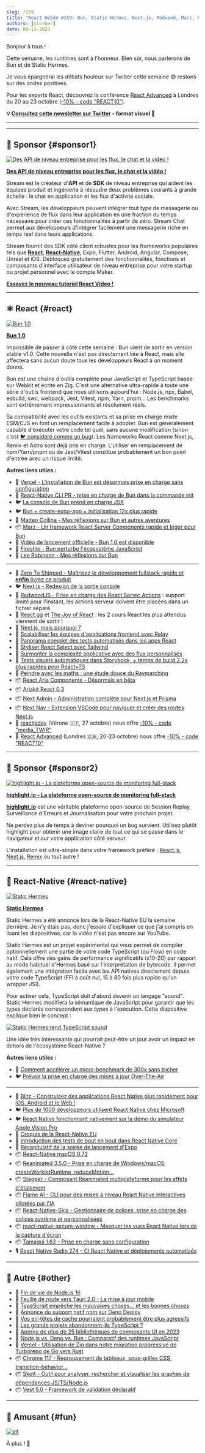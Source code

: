 ```yaml
---
slug: /159
title: "React Hebdo #159: Bun, Static Hermes, Next.js, Redwood, Marz, React Aria Components, Next Nav, visionOS, Reanimated, Flame, Skia Fonts, Stagger, Tamagui, TypeScript, Tauri..."
authors: [slorber]
date: 09-13-2023
---
```


Bonjour à tous !

Cette semaine, les runtimes sont à l'honneur. Bien sûr, nous parlerons de Bun et de Static Hermes.

Je vous épargnerai les débats houleux sur Twitter cette semaine 😅 restons sur des ondes positives.

Pour les experts React, découvrez la conférence [React Advanced](https://reactadvanced.com/?utm_source=email&utm_medium=thisweekinreact) à Londres du 20 au 23 octobre ([-10% - code "REACT10"](https://ti.to/gitnation/react-advanced-london-2023/discount/REACT10)).

<!-- truncate -->

**💡 [Consultez cette newsletter sur Twitter](https://slo.im/thread) - format visuel 🎨**

---


<Support />

---

## 💸 Sponsor {#sponsor1}

[![Des API de niveau entreprise pour les flux, le chat et la vidéo !](/emails/issues/153/stream.jpg)](https://getstream.io/video/voice-calling/?utm_source=thisweekinreact&utm_medium=sponsorship&utm_content=&utm_campaign=thisweekinreact_July2023_video_klmh22)

[**Des API de niveau entreprise pour les flux, le chat et la vidéo !**](https://getstream.io/video/docs/react/?utm_source=thisweekinreact&utm_medium=sponsorship&utm_content=&utm_campaign=thisweekinreact_July2023_video_klmh22)

Stream est le créateur d'**API** et de **SDK** de niveau entreprise qui aident les équipes produit et ingénierie à résoudre deux problèmes courants à grande échelle : le chat en application et les flux d'activité sociale.

Avec Stream, les développeurs peuvent intégrer tout type de messagerie ou d'expérience de flux dans leur application en une fraction du temps nécessaire pour créer ces fonctionnalités à partir de zéro. Stream Chat permet aux développeurs d'intégrer facilement une messagerie riche en temps réel dans leurs applications.

Stream fournit des SDK côté client robustes pour les frameworks populaires tels que [**React**](https://getstream.io/chat/sdk/react/?utm_source=thisweekinreact&utm_medium=sponsorship&utm_content=&utm_campaign=thisweekinreact_July2023_video_klmh22), [**React-Native**](https://getstream.io/chat/sdk/react-native/?utm_source=thisweekinreact&utm_medium=sponsorship&utm_content=&utm_campaign=thisweekinreact_July2023_video_klmh22), Expo, Flutter, Android, Angular, Compose, Unreal et iOS. Débloquez gratuitement des fonctionnalités, fonctions et composants d'interface utilisateur de niveau entreprise pour votre startup ou projet personnel avec le compte Maker.

[**Essayez le nouveau tutoriel React Video !**](https://getstream.io/video/docs/react/?utm_source=thisweekinreact&utm_medium=sponsorship&utm_content=&utm_campaign=thisweekinreact_July2023_video_klmh22)

---

## ⚛️ React {#react}

[![Bun 1.0](/emails/issues/159/bun.jpg)](https://bun.sh/blog/bun-v1.0)

[**Bun 1.0**](https://bun.sh/blog/bun-v1.0)

Impossible de passer à côté cette semaine : Bun vient de sortir en version stable v1.0. Cette nouvelle n'est pas directement liée à React, mais elle affectera sans aucun doute tous les développeurs React à un moment donné.

Bun est une chaîne d'outils complète pour JavaScript et TypeScript basée sur Webkit et écrite en Zig. C'est une alternative ultra-rapide à toute une série d'outils frontend que nous utilisons aujourd'hui : Node.js, npx, Babel, esbuild, swc, webpack, Jest, Vitest, npm, Yarn, pnpm... Les benchmarks sont extrêmement impressionnants et résolument réels.

Sa compatibilité avec les outils existants et sa prise en charge mixte ESM/CJS en font un remplacement facile à adopter. Bun est généralement capable d'exécuter votre code tel quel, sans aucune modification (sinon c'est [🐦 considéré comme un bug](https://twitter.com/jarredsumner/status/1700497869160268155)). Les frameworks React comme Next.js, Remix et Astro sont déjà pris en charge. L'utiliser en remplacement de npm/Yarn/pnpm ou de Jest/Vitest constitue probablement un bon point d'entrée avec un risque limité.

**Autres liens utiles :**

- 📣 [Vercel - L'installation de Bun est désormais prise en charge sans configuration](https://vercel.com/changelog/bun-install-is-now-supported-with-zero-configuration)
- 👀 [React-Native CLI PR - prise en charge de Bun dans la commande init](https://github.com/react-native-community/cli/pull/2073)
- 🐦 [La console de Bun prend en charge JSX](https://twitter.com/jarredsumner/status/1701499357080736047)
- 🐦 [Bun + create-expo-app = initialisation 12x plus rapide](https://twitter.com/notbrent/status/1701044351177244790)
- 📜 [Matteo Collina - Mes réflexions sur Bun et autres aventures](https://adventures.nodeland.dev/archive/my-thoughts-on-bun/)
- 📦 [Marz - Un framework React Server Components rapide et léger pour Bun](https://github.com/hex2f/marz)
- 🎥 [Vidéo de lancement officielle - Bun 1.0 est disponible](https://www.youtube.com/watch?v=BsnCpESUEqM)
- 🎥 [Fireship - Bun perturbe l'écosystème JavaScript](https://www.youtube.com/watch?v=dWqNgzZwVJQ)
- 🎥 [Lee Robinson - Mes réflexions sur Bun](https://www.youtube.com/watch?v=z_66kDwxwBI)

---

- 💸 [Zero To Shipped - Maîtrisez le développement fullstack rapide et **enfin** livrez ce produit](https://www.zerotoshipped.com/)
- 🐦 [Next.js - Redesign de la sortie console](https://twitter.com/leeerob/status/1701775526459756620)
- 👀 [RedwoodJS - Prise en charge des React Server Actions](https://community.redwoodjs.com/t/react-server-components-rsc/5081/7) : support limité pour l'instant, les actions serveur doivent être placées dans un fichier séparé.
- 👀 [React.gg](https://react.gg/) et [The Joy of React](https://www.joyofreact.com/) : les 2 cours React les plus attendus viennent de sortir !
- 📜 [Next.js, mais pourquoi ?](https://pilcrow.vercel.app/blog/nextjs-why)
- 📜 [Scalabiliser les équipes d'applications frontend avec Relay](https://hasura.io/blog/scaling-frontend-app-teams-using-relay/)
- 📜 [Panorama complet des tests automatisés dans les apps React](https://reacthandbook.dev/automated-testing)
- 📜 [Styliser React Select avec Tailwind](https://www.jussivirtanen.fi/writing/styling-react-select-with-tailwind)
- 📜 [Surmonter la complexité applicative avec des flux personnalisés](https://www.40seas.com/blog/overcoming-application-complexity-with-customized-flows)
- 📜 [Tests visuels automatiques dans Storybook, + temps de build 2.2x plus rapides pour React+TS](https://storybook.js.org/blog/automatic-visual-tests-plus-2x-faster-react-ts/)
- 📜 [Peindre avec les maths : une étude douce du Raymarching](https://blog.maximeheckel.com/posts/painting-with-math-a-gentle-study-of-raymarching/)
- 📦 [React Aria Components - Désormais en bêta](https://react-spectrum.adobe.com/releases/2023-09-07.html)
- 📦 [Ariakit React 0.3](https://github.com/ariakit/ariakit/releases/tag/@ariakit/react@0.3.0)
- 📦 [Next Admin - Administration complète pour Next.js et Prisma](https://github.com/premieroctet/next-admin)
- 📦 [Next Nav - Extension VSCode pour naviguer et créer des routes Next.js](https://www.next-nav.com/)
- 👥 [reactjsday](https://2023.reactjsday.it/) (Vérone 🇮🇹, 27 octobre) nous offre [-10% - code "media_TWIR"](https://ti.to/grusp/reactjsday-2023/discount/media_TWIR)
- 👥 [React Advanced](https://reactadvanced.com/?utm_source=email&utm_medium=thisweekinreact) (Londres 🇬🇧, 20-23 octobre) nous offre [-10% - code "REACT10"](https://ti.to/gitnation/react-advanced-london-2023/discount/REACT10)

<SubscribeFormEmbed placement="middle" />

---

## 💸 Sponsor {#sponsor2}

[![highlight.io - La plateforme open-source de monitoring full-stack](/emails/issues/159/highlight.jpg)](http://highlight.io)

[**highlight.io - La plateforme open-source de monitoring full-stack**](http://highlight.io)

[**highlight.io**](http://highlight.io) est une véritable plateforme open-source de Session Replay, Surveillance d'Erreurs et Journalisation pour votre prochain projet.

Ne perdez plus de temps à deviner pourquoi un bug survient. Utilisez plutôt highlight pour obtenir une image claire de tout ce qui se passe dans le navigateur et sur votre application côté serveur.

L'installation est ultra-simple dans votre framework préféré : [React.js,](https://www.highlight.io/docs/getting-started/client-sdk/reactjs) [Next.js,](https://www.highlight.io/docs/getting-started/fullstack-frameworks/next-js) [Remix](https://www.highlight.io/docs/getting-started/fullstack-frameworks/remix) ou tout autre !

---

## 📱 React-Native {#react-native}

[![Static Hermes](/emails/issues/159/hermes.jpg)](https://speakerdeck.com/tmikov2023/static-hermes-react-native-eu-2023-announcement)

[**Static Hermes**](https://speakerdeck.com/tmikov2023/static-hermes-react-native-eu-2023-announcement)

Static Hermes a été annoncé lors de la React-Native EU la semaine dernière. Je n'y étais pas, donc j'essaie d'expliquer ce que j'ai compris en lisant les diapositives, car la vidéo n'est pas encore sur YouTube.

Static Hermes est un projet expérimental qui vous permet de compiler optionnellement une partie de votre code TypeScript (ou Flow) en code natif. Cela offre des gains de performance significatifs (x10-20) par rapport au mode habituel d'Hermes basé sur l'interprétation de bytecode. Il permet également une intégration facile avec les API natives directement depuis votre code TypeScript (FFI à coût nul, 15 à 80 fois plus rapide qu'un wrapper JSI).

Pour activer cela, TypeScript doit d'abord devenir un langage "sound". Static Hermes modifiera la sémantique de JavaScript pour garantir que les types déclarés correspondent aux types à l'exécution. Cette diapositive explique bien le concept :

[![Static Hermes rend TypeScript sound](/emails/issues/159/hermes2.jpg)](https://speakerdeck.com/tmikov2023/static-hermes-react-native-eu-2023-announcement?slide=14)

Une idée très intéressante qui pourrait peut-être un jour avoir un impact en dehors de l'écosystème React-Native ?

**Autres liens utiles :**

- 📜 [Comment accélérer un micro-benchmark de 300x sans tricher](https://tmikov.blogspot.com/2023/09/how-to-speed-up-micro-benchmark-300x.html)
- 🐦 [Prévoir la prise en charge des mises à jour Over-The-Air](https://twitter.com/mdj_dev/status/1700424775116493053)

---

- 💸 [Blitz - Construisez des applications React Native plus rapidement pour iOS, Android et le Web !](https://www.blitz-rn.com/)
- 🐦 [Plus de 1000 développeurs utilisent React Native chez Microsoft](https://twitter.com/thymikee/status/1700100221940662684)
- 🐦 [React Native fonctionnant nativement sur la démo du simulateur Apple Vision Pro](https://twitter.com/o_kwasniewski/status/1701626162521190688)
- 🧵 [Croquis de la React-Native EU](https://twitter.com/DelphineBugner/status/1700077346852622504)
- 📜 [Introduction des tests de bout en bout dans React Native Core](https://www.callstack.com/blog/introducing-e2e-tests-to-react-native-core)
- 📜 [Récapitulatif de la soirée de lancement d'Expo](https://blog.expo.dev/expo-launch-party-recap-697d7b7739e8)
- 📦 [React-Native macOS 0.72](https://github.com/microsoft/react-native-macos/releases/tag/v0.72.0)
- 📦 [Reanimated 3.5.0 - Prise en charge de Windows/macOS, createWorkletRuntime, reduceMotion...](https://github.com/software-mansion/react-native-reanimated/releases/tag/3.5.0)
- 📦 [Stagger - Composant Reanimated multiplateforme pour les effets d'étalement](https://github.com/animate-react-native/stagger)
- 📦 [Flame AI - CLI pour des mises à niveau React Native interactives pilotées par l'IA](https://github.com/infinitered/flame)
- 📦 [React-Native-Skia - Gestionnaire de polices, prise en charge des polices système et personnalisées](https://shopify.github.io/react-native-skia/docs/text/fonts/)
- 📦 [react-native-secure-window - Masquer les vues React Native lors de la capture d'écran](https://github.com/bufgix/react-native-secure-window)
- 📦 [Tamagui 1.62 - Prise en charge sans configuration](https://github.com/tamagui/tamagui/releases/tag/v1.62.0)
- 🎙️ [React Native Radio 274 - CI React Native et déploiements automatisés](https://reactnativeradio.com/episodes/rnr-274-react-native-ci-automated-deployments)

---

## 🔀 Autre {#other}

- 👀 [Fin de vie de Node.js 16](https://nodejs.org/en/blog/announcements/nodejs16-eol)
- 📜 [Feuille de route vers Tauri 2.0 - La mise à jour mobile](https://beta.tauri.app/blog/roadmap-to-tauri-2-0/)
- 📜 [TypeScript empêche les mauvaises choses... et les bonnes choses](https://kyleshevlin.com/typescript-prevents-bad-things-and-good-things)
- 📜 [Annonce du support natif npm sur Deno Deploy](https://deno.com/blog/npm-on-deno-deploy)
- 📜 [Vos en-têtes de cache pourraient probablement être plus agressifs](https://www.macarthur.me/posts/more-aggressive-cache-headers)
- 📜 [Les grands projets abandonnent-ils TypeScript ?](https://www.totaltypescript.com/are-big-projects-ditching-typescript)
- 📜 [Aperçu de plus de 25 bibliothèques de composants UI en 2023](https://www.builder.io/blog/25-plus-ui-component-libraries)
- 📜 [Node.js vs. Deno vs. Bun : Comparatif des runtimes JavaScript](https://snyk.io/fr/blog/javascript-runtime-compare-node-deno-bun/)
- 📜 [Vercel - Utilisation de Zig dans notre migration progressive de Turborepo de Go vers Rust](https://vercel.com/blog/how-we-continued-porting-turborepo-to-rust)
- 📦 [Chrome 117 - Regroupement de tableaux, sous-grilles CSS, transition-behavior...](https://developer.chrome.com/en/blog/new-in-chrome-117/)
- 📦 [Skott - Outil pour analyser, rechercher et visualiser les graphes de dépendances JS/TS/Node.js](https://dev.to/antoinecoulon/introducing-skott-the-new-madge-1bfl)
- 📦 [Vest 5.0 - Framework de validation déclaratif](https://github.com/ealush/vest/releases/tag/vest%405.0.1)

---

## 🤭 Amusant {#fun}

[![alt](/emails/issues/159/meme.jpg)](https://twitter.com/sebastienlorber/status/1701293733822541931)

À plus ! 👋
